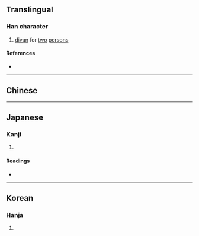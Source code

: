 {{character info}}
==Translingual==

===Han character===
{{Han char|rn=22|rad=匚|as=04|sn=6|four=71711|canj=SYHN|ids=⿷匚亢}}

# [[divan]] for [[two]] [[person]]s

====References====
* {{Han ref|kx=0153.200|dkj=02603|dj=0345.090|hdz=10084.060|uh=531F|ud=21279|bh=C9C2|bd=51650}}

----

==Chinese==
{{zh-see|炕|v}}

----

==Japanese==

===Kanji===
{{ja-kanji|grade=|rs=匚04}}

# {{rfdef|ja|sort=匚04}}

====Readings====
* {{ja-readings|on=こう|kun=}}

----

==Korean==

===Hanja===
{{ko-hanja|hangeul=강|rv=gang|mr=kang}}

# {{rfdef|ko|sort=匚04}}